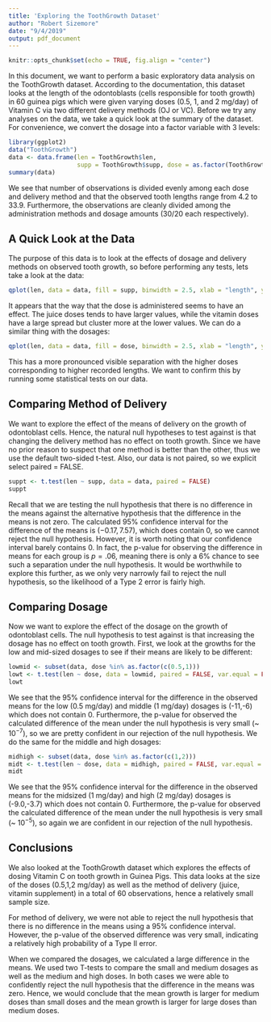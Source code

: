 ```yaml
---
title: 'Exploring the ToothGrowth Dataset'
author: "Robert Sizemore"
date: "9/4/2019"
output: pdf_document
---
```


```r
knitr::opts_chunk$set(echo = TRUE, fig.align = "center")
```


In this document, we want to perform a basic exploratory data analysis on the ToothGrowth dataset. According to the documentation, this dataset looks at the length of the odontoblasts (cells responsible for tooth growth) in 60 guinea pigs which were given varying doses (0.5, 1, and 2 mg/day) of Vitamin C via two different delivery methods (OJ or VC). Before we try any analyses on the data, we take a quick look at the summary of the dataset. For convenience, we convert the dosage into a factor variable with 3 levels:

```r
library(ggplot2)
data("ToothGrowth")
data <- data.frame(len = ToothGrowth$len, 
                   supp = ToothGrowth$supp, dose = as.factor(ToothGrowth$dose))
summary(data)
```

We see that number of observations is divided evenly among each dose and delivery method and that the observed tooth lengths range from 4.2 to 33.9. Furthermore, the observations are cleanly divided among the administration methods and dosage amounts (30/20 each respectively).

## A Quick Look at the Data

The purpose of this data is to look at the effects of dosage and delivery methods on observed tooth growth, so before performing any tests, lets take a look at the data:

```r
qplot(len, data = data, fill = supp, binwidth = 2.5, xlab = "length", ylab = "count")
```

It appears that the way that the dose is administered seems to have an effect. The juice doses tends to have larger values, while the vitamin doses have a large spread but cluster more at the lower values. We can do a similar thing with the dosages:

```r
qplot(len, data = data, fill = dose, binwidth = 2.5, xlab = "length", ylab = "count")
```

This has a more pronounced visible separation with the higher doses corresponding to higher recorded lengths. We want to confirm this by running some statistical tests on our data.

## Comparing Method of Delivery 

We want to explore the effect of the means of delivery on the growth of odontoblast cells. Hence, the natural null hypotheses to test against is that changing the delivery method has no effect on tooth growth. Since we have no prior reason to suspect that one method is better than the other, thus we use the default two-sided t-test. Also, our data is not paired, so we explicit select paired = FALSE.


```r
suppt <- t.test(len ~ supp, data = data, paired = FALSE)
suppt
```

Recall that we are testing the null hypothesis that there is no difference in the means against the alternative hypothesis that the difference in the means is not zero. The calculated 95% confidence interval for the difference of the means is $(-0.17,7.57)$, which does contain $0$, so we cannot reject the null hypothesis. However, it is worth noting that our confidence interval barely contains $0$. In fact, the p-value for observing the difference in means for each group is $p = .06$, meaning there is only a 6% chance to see such a separation under the null hypothesis. It would be worthwhile to explore this further, as we only very narrowly fail to reject the null hypothesis, so the likelihood of a Type 2 error is fairly high.

## Comparing Dosage

Now we want to explore the effect of the dosage on the growth of odontoblast cells. The null hypothesis to test against is that increasing the dosage has no effect on tooth growth. First, we look at the growths for the low and mid-sized dosages to see if their means are likely to be different:

```r
lowmid <- subset(data, dose %in% as.factor(c(0.5,1)))
lowt <- t.test(len ~ dose, data = lowmid, paired = FALSE, var.equal = FALSE)
lowt
```

We see that the 95% confidence interval for the difference in the observed means for the low (0.5 mg/day) and middle (1 mg/day) dosages is (-11,-6) which does not contain 0. Furthermore, the p-value for observed the calculated difference of the mean under the null hypothesis is very small (~ $10^{-7}$), so we are pretty confident in our rejection of the null hypothesis. We do the same for the middle and high dosages:

```r
midhigh <- subset(data, dose %in% as.factor(c(1,2)))
midt <- t.test(len ~ dose, data = midhigh, paired = FALSE, var.equal = FALSE)
midt
```

We see that the 95% confidence interval for the difference in the observed means for the midsized (1 mg/day) and high (2 mg/day) dosages is (-9.0,-3.7) which does not contain 0. Furthermore, the p-value for observed the calculated difference of the mean under the null hypothesis is very small (~ $10^{-5}$), so again we are confident in our rejection of the null hypothesis. 

## Conclusions

We also looked at the ToothGrowth dataset which explores the effects of dosing Vitamin C on tooth growth in Guinea Pigs. This data looks at the size of the doses (0.5,1,2 mg/day) as well as the method of delivery (juice, vitamin supplement) in a total of 60 observations, hence a relatively small sample size.

For method of delivery, we were not able to reject the null hypothesis that there is no difference in the means using a 95% confidence interval. However, the p-value of the observed difference was very small, indicating a relatively high probability of a Type II error. 

When we compared the dosages, we calculated a large difference in the means. We used two T-tests to compare the small and medium dosages as well as the medium and high doses. In both cases we were able to confidently reject the null hypothesis that the difference in the means was zero. Hence, we would conclude that the mean growth is larger for medium doses than small doses and the mean growth is larger for large doses than medium doses.
